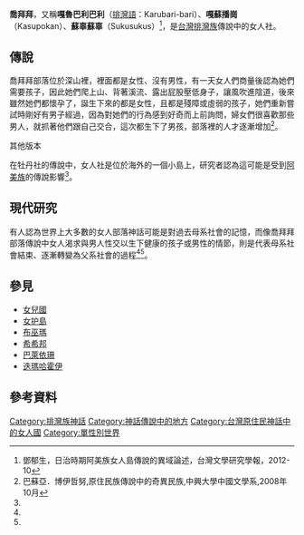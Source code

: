 '''喬拜拜'''，又稱'''嘎魯巴利巴利'''（[[排灣語|排灣語]]：Karubari-bari）、'''嘎蘇播崗'''（Kasupokan）、'''蘇辜蘇辜'''（Sukusukus）<ref name="日治時期阿美族女人島傳說的異域論述">鄧郁生，日治時期阿美族女人島傳說的異域論述，台灣文學研究學報，2012-10</ref>，是[[台灣|台灣]][[排灣族|排灣族]]傳說中的女人社。

==傳說==
喬拜拜部落位於深山裡，裡面都是女性、沒有男性，有一天女人們商量後認為她們需要孩子，因此她們爬上山、背著溪流、露出屁股壓低身子，讓風吹進陰道，後來雖然她們都懷孕了，誕生下來的都是女性，且都是殘障或虛弱的孩子，她們重新嘗試時剛好有男子經過，因為對她們的行為感到好奇而上前詢問，婦女們很喜歡那些男人，就抓著他們跟自己交合，這次都生下了男孩，部落裡的人才逐漸增加<ref name="原住民族傳說中的奇異民族">巴蘇亞．博伊哲努,原住民族傳說中的奇異民族,中興大學中國文學系,2008年10月</ref>。
;其他版本
在牡丹社的傳說中，女人社是位於海外的一個小島上，研究者認為這可能是受到[[阿美族|阿美族]]的傳說影響<ref name="日治時期阿美族女人島傳說的異域論述" />。
==現代研究==
有人認為世界上大多數的女人部落神話可能是對過去母系社會的記憶，而像喬拜拜部落傳說中女人渴求與男人性交以生下健康的孩子或男性的情節，則是代表母系社會結束、逐漸轉變為父系社會的過程<ref name="日治時期阿美族女人島傳說的異域論述" /><ref name="原住民族傳說中的奇異民族"/>。
==參見==
*[[女兒國|女兒國]]
*[[女护島|女护島]]
*[[布巫瑪|布巫瑪]]
*[[希希邦|希希邦]]
*[[巴萊依珊|巴萊依珊]]
*[[迭瑪哈霍伊|迭瑪哈霍伊]]

==參考資料==
{{reflist}}
[[Category:排灣族神話|Category:排灣族神話]]
[[Category:神話傳說中的地方|Category:神話傳說中的地方]]
[[Category:台灣原住民神話中的女人國|Category:台灣原住民神話中的女人國]]
[[Category:單性別世界|Category:單性別世界]]
{{Myth-stub}}